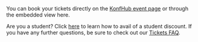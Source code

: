You can book your tickets directly on the [KonfHub event page](https://konfhub.com/pyconf-hyderabad-2025) or through the embedded view here.

Are you a student? Click [here](/faq#:~:text=I%27m%20a%20student.%20How%20do%20I%20get%20a%20student%20ticket%3F) to learn how to avail of a student discount.
If you have any further questions, be sure to check out our [Tickets FAQ](/faq#:~:text=hydpy.org.-,Tickets,-I%20am%20a).
